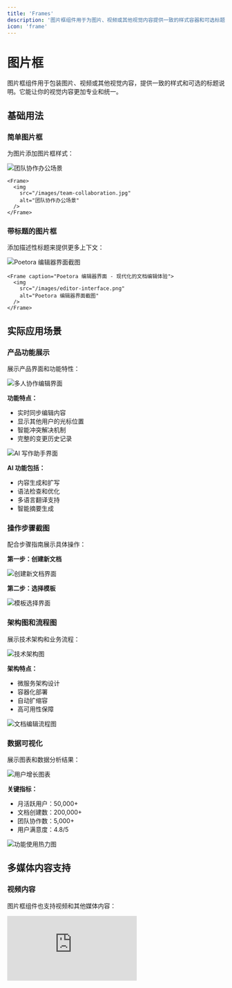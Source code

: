 ```yaml
---
title: 'Frames'
description: '图片框组件用于为图片、视频或其他视觉内容提供一致的样式容器和可选标题。图片框能够居中内容并与周围文本提供视觉分离，提升文档的专业度'
icon: 'frame'
---
```


# 图片框

图片框组件用于包装图片、视频或其他视觉内容，提供一致的样式和可选的标题说明。它能让你的视觉内容更加专业和统一。

## 基础用法

### 简单图片框

为图片添加图片框样式：

<Frame>
  <img
    src="https://images.unsplash.com/photo-1551434678-e076c223a692?w=800&h=400&fit=crop"
    alt="团队协作办公场景"
  />
</Frame>

```mdx
<Frame>
  <img
    src="/images/team-collaboration.jpg"
    alt="团队协作办公场景"
  />
</Frame>
```

### 带标题的图片框

添加描述性标题来提供更多上下文：

<Frame caption="Poetora 编辑器界面 - 现代化的文档编辑体验">
  <img
    src="https://images.unsplash.com/photo-1551434678-e076c223a692?w=800&h=400&fit=crop"
    alt="Poetora 编辑器界面截图"
  />
</Frame>

```mdx
<Frame caption="Poetora 编辑器界面 - 现代化的文档编辑体验">
  <img
    src="/images/editor-interface.png"
    alt="Poetora 编辑器界面截图"
  />
</Frame>
```

## 实际应用场景

### 产品功能展示

展示产品界面和功能特性：

<Frame caption="实时协作功能 - 多人同时编辑，实时看到其他用户的光标和修改">
  <img
    src="https://images.unsplash.com/photo-1522202176988-66273c2fd55f?w=800&h=450&fit=crop"
    alt="多人协作编辑界面"
  />
</Frame>

**功能特点：**

- 实时同步编辑内容
- 显示其他用户的光标位置
- 智能冲突解决机制
- 完整的变更历史记录

<Frame caption="AI 写作助手 - 智能内容生成和优化建议">
  <img
    src="https://images.unsplash.com/photo-1677442136019-21780ecad995?w=800&h=450&fit=crop"
    alt="AI 写作助手界面"
  />
</Frame>

**AI 功能包括：**

- 内容生成和扩写
- 语法检查和优化
- 多语言翻译支持
- 智能摘要生成

### 操作步骤截图

配合步骤指南展示具体操作：

**第一步：创建新文档**

<Frame caption="点击工作台左上角的'新建文档'按钮开始创建">
  <img
    src="https://images.unsplash.com/photo-1586281380349-632531db7ed4?w=800&h=400&fit=crop"
    alt="创建新文档界面"
  />
</Frame>

**第二步：选择模板**

<Frame caption="从丰富的模板库中选择适合的文档模板">
  <img
    src="https://images.unsplash.com/photo-1586281380349-632531db7ed4?w=800&h=400&fit=crop"
    alt="模板选择界面"
  />
</Frame>

### 架构图和流程图

展示技术架构和业务流程：

<Frame caption="Poetora 技术架构图 - 基于云原生的微服务架构">
  <img
    src="https://images.unsplash.com/photo-1558494949-ef010cbdcc31?w=800&h=500&fit=crop"
    alt="技术架构图"
  />
</Frame>

**架构特点：**

- 微服务架构设计
- 容器化部署
- 自动扩缩容
- 高可用性保障

<Frame caption="文档编辑流程 - 从创建到发布的完整流程">
  <img
    src="https://images.unsplash.com/photo-1460925895917-afdab827c52f?w=800&h=400&fit=crop"
    alt="文档编辑流程图"
  />
</Frame>

### 数据可视化

展示图表和数据分析结果：

<Frame caption="用户增长趋势 - 过去12个月的用户数量变化">
  <img
    src="https://images.unsplash.com/photo-1551288049-bebda4e38f71?w=800&h=400&fit=crop"
    alt="用户增长图表"
  />
</Frame>

**关键指标：**

- 月活跃用户：50,000+
- 文档创建数：200,000+
- 团队协作数：5,000+
- 用户满意度：4.8/5

<Frame caption="功能使用热力图 - 最受欢迎的功能模块分布">
  <img
    src="https://images.unsplash.com/photo-1551288049-bebda4e38f71?w=800&h=400&fit=crop"
    alt="功能使用热力图"
  />
</Frame>

## 多媒体内容支持

### 视频内容

图片框组件也支持视频和其他媒体内容：

<Frame caption="Poetora 产品演示视频 - 了解核心功能和使用方法">
  <div
    style={{
      position: 'relative',
      paddingBottom: '56.25%',
      height: 0,
      overflow: 'hidden',
    }}
  >
    <iframe
      style={{
        position: 'absolute',
        top: 0,
        left: 0,
        width: '100%',
        height: '100%',
      }}
      src="https://www.youtube-nocookie.com/embed/dQw4w9WgXcQ"
      title="Poetora 产品演示"
      frameBorder="0"
      allow="accelerometer; autoplay; clipboard-write; encrypted-media; gyroscope; picture-in-picture"
      allowFullScreen
    />
  </div>
</Frame>

```mdx
<Frame caption="Poetora 产品演示视频 - 了解核心功能和使用方法">
  <div
    style={{
      position: 'relative',
      paddingBottom: '56.25%',
      height: 0,
      overflow: 'hidden',
    }}
  >
    <iframe
      style={{
        position: 'absolute',
        top: 0,
        left: 0,
        width: '100%',
        height: '100%',
      }}
      src="https://www.youtube.com/embed/video-id"
      title="视频标题"
      frameBorder="0"
      allowFullScreen
    />
  </div>
</Frame>
```

### 交互式内容

嵌入交互式演示或代码预览：

<Frame caption="在线代码编辑器 - 实时预览 Poetora SDK 的使用效果">
  <div
    style={{
      height: '400px',
      border: '1px solid #e0e0e0',
      borderRadius: '8px',
      backgroundColor: '#f8f9fa',
      display: 'flex',
      alignItems: 'center',
      justifyContent: 'center',
    }}
  >
    <div style={{ textAlign: 'center' }}>
      <h3>🔧 交互式代码演示</h3>
      <p>
        这里可以嵌入 CodePen、JSFiddle
        或其他在线编辑器
      </p>
      <p>用户可以直接在文档中编辑和运行代码</p>
    </div>
  </div>
</Frame>

## 组合使用

### 图片网格展示

结合列布局创建图片画廊：

<Columns cols={2}>
  <Frame caption="移动端界面 - 响应式设计确保在手机上的完美体验">
    <img
      src="https://images.unsplash.com/photo-1512941937669-90a1b58e7e9c?w=400&h=600&fit=crop"
      alt="移动端界面"
    />
  </Frame>
  <Frame caption="桌面端界面 - 功能完整的专业编辑环境">
    <img
      src="https://images.unsplash.com/photo-1551434678-e076c223a692?w=800&h=600&fit=crop"
      alt="桌面端界面"
    />
  </Frame>
</Columns>

### 对比展示

展示前后对比或不同方案：

<Columns cols={2}>
  <div>
    **传统文档编辑器**
    <Frame caption="传统编辑器 - 功能有限，界面复杂">
      <img
        src="https://images.unsplash.com/photo-1586281380349-632531db7ed4?w=600&h=400&fit=crop"
        alt="传统编辑器界面"
      />
    </Frame>
    **问题：** - 学习成本高 - 协作困难 - 发布复杂
  </div>
  <div>
    **Poetora 编辑器**
    <Frame caption="Poetora - 现代化的云端编辑体验">
      <img
        src="https://images.unsplash.com/photo-1551434678-e076c223a692?w=600&h=400&fit=crop"
        alt="Poetora 编辑器界面"
      />
    </Frame>
    **优势：** - 直观易用 - 实时协作 - 一键发布
  </div>
</Columns>

### 流程说明

配合步骤说明创建完整的操作指南：

<Steps>
  <Step title="准备内容" icon="file-text">
    首先准备好要展示的图片或视觉内容。

    <Frame caption="选择高质量的图片素材，确保清晰度和相关性">
      <img src="https://images.unsplash.com/photo-1551434678-e076c223a692?w=600&h=300&fit=crop" alt="内容准备" />
    </Frame>

  </Step>
  <Step title="添加图片框" icon="square">
    使用 Frame 组件包装你的内容。

    <Frame caption="为内容添加专业的图片框样式">
      <img src="https://images.unsplash.com/photo-1586281380349-632531db7ed4?w=600&h=300&fit=crop" alt="添加图片框" />
    </Frame>

  </Step>
  <Step title="优化展示" icon="eye">
    添加合适的标题和说明文字。

    <Frame caption="完善的标题说明让内容更加清晰易懂">
      <img src="https://images.unsplash.com/photo-1460925895917-afdab827c52f?w=600&h=300&fit=crop" alt="优化展示" />
    </Frame>

  </Step>
</Steps>

## 组件属性

| 属性名    | 类型      | 必需 | 默认值 | 描述                 |
| --------- | --------- | ---- | ------ | -------------------- |
| `caption` | `string`  | ❌   | -      | 图片或内容的标题说明 |
| `border`  | `boolean` | ❌   | `true` | 是否显示边框         |
| `shadow`  | `boolean` | ❌   | `true` | 是否显示阴影效果     |
| `rounded` | `boolean` | ❌   | `true` | 是否使用圆角样式     |

## 样式定制

### 不同样式变体

可以通过属性控制图片框的外观：

<Columns cols={2}>
  <div>
    **默认样式**
    <Frame caption="带边框和阴影的默认样式">
      <img
        src="https://images.unsplash.com/photo-1551434678-e076c223a692?w=400&h=250&fit=crop"
        alt="默认样式示例"
      />
    </Frame>
  </div>
  <div>
    **简洁样式**
    <Frame
      caption="无边框的简洁样式"
      border={false}
      shadow={false}
    >
      <img
        src="https://images.unsplash.com/photo-1551434678-e076c223a692?w=400&h=250&fit=crop"
        alt="简洁样式示例"
      />
    </Frame>
  </div>
</Columns>

```mdx
<!-- 默认样式 -->

<Frame caption="带边框和阴影的默认样式">
  <img src="/image.jpg" alt="图片描述" />
</Frame>

<!-- 简洁样式 -->

<Frame
  caption="无边框的简洁样式"
  border={false}
  shadow={false}
>
  <img src="/image.jpg" alt="图片描述" />
</Frame>
```

### 自定义尺寸

控制图片框内容的尺寸：

<Frame caption="固定尺寸的图片展示 - 适合统一的视觉效果">
  <div
    style={{
      width: '100%',
      height: '200px',
      overflow: 'hidden',
      display: 'flex',
      alignItems: 'center',
      justifyContent: 'center',
    }}
  >
    <img
      src="https://images.unsplash.com/photo-1551434678-e076c223a692?w=800&h=200&fit=crop"
      alt="固定尺寸示例"
      style={{
        width: '100%',
        height: '100%',
        objectFit: 'cover',
      }}
    />
  </div>
</Frame>

## 最佳实践

### 图片选择

- **高质量图片** - 使用清晰、高分辨率的图片
- **相关性强** - 确保图片与内容主题相关
- **版权清晰** - 使用有授权的图片素材
- **文件优化** - 压缩图片大小以提升加载速度

### 标题编写

- **描述准确** - 准确描述图片内容和用途
- **简洁明了** - 避免过长的标题文字
- **信息丰富** - 提供必要的上下文信息
- **一致风格** - 保持标题的格式和语调一致

### 布局考虑

- **空间平衡** - 合理安排图片和文字的比例
- **视觉流程** - 考虑用户的阅读顺序
- **响应式设计** - 确保在不同设备上的良好显示
- **加载性能** - 优化图片加载策略

### 可访问性

- **替代文本** - 为所有图片提供有意义的 alt 文本
- **对比度** - 确保标题文字的对比度足够
- **键盘访问** - 支持键盘用户的导航
- **屏幕阅读器** - 提供清晰的内容结构

## 技术细节

### 图片优化

```html
<!-- 响应式图片 -->
<frame caption="响应式图片示例">
  <img
    src="/image-800.jpg"
    srcset="
      /image-400.jpg   400w,
      /image-800.jpg   800w,
      /image-1200.jpg 1200w
    "
    sizes="(max-width: 768px) 400px, (max-width: 1024px) 800px, 1200px"
    alt="响应式图片"
  />
</frame>
```

### 懒加载

```html
<!-- 懒加载图片 -->
<frame caption="懒加载图片示例">
  <img
    src="/placeholder.jpg"
    data-src="/actual-image.jpg"
    loading="lazy"
    alt="懒加载图片"
  />
</frame>
```

### 现代图片格式

```html
<!-- 使用 WebP 格式 -->
<frame caption="现代图片格式">
  <picture>
    <source
      srcset="/image.webp"
      type="image/webp"
    />
    <source
      srcset="/image.jpg"
      type="image/jpeg"
    />
    <img
      src="/image.jpg"
      alt="现代图片格式示例"
    />
  </picture>
</frame>
```

## 常见用例

### 教程截图

为教程和指南添加清晰的截图说明：

<Frame caption="步骤1：在工作台点击'新建文档'按钮">
  <img
    src="https://images.unsplash.com/photo-1586281380349-632531db7ed4?w=700&h=400&fit=crop"
    alt="新建文档步骤截图"
  />
</Frame>

### 产品展示

展示产品功能和界面设计：

<Frame caption="Poetora 移动端 App - 随时随地编辑你的文档">
  <img
    src="https://images.unsplash.com/photo-1512941937669-90a1b58e7e9c?w=300&h=600&fit=crop"
    alt="移动端 App 界面"
  />
</Frame>

### 团队介绍

展示团队成员和办公环境：

<Frame caption="Poetora 团队 - 来自全球的优秀人才">
  <img
    src="https://images.unsplash.com/photo-1522202176988-66273c2fd55f?w=700&h=400&fit=crop"
    alt="团队合影"
  />
</Frame>

---

图片框组件是展示视觉内容的专业工具。合理使用可以让你的文档更具视觉吸引力和专业度。接下来可以学习[代码组组件](/components/advanced/code-groups)来更好地展示代码示例。
